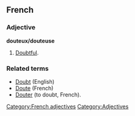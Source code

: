 ==French==
===Adjective===
'''douteux/douteuse'''

#[[Doubtful]].

===Related terms===
* [[Doubt]] (English)
* [[Doute]] (French)
* [[Douter]] (to doubt, French).

[[Category:French adjectives]]
[[Category:Adjectives]]